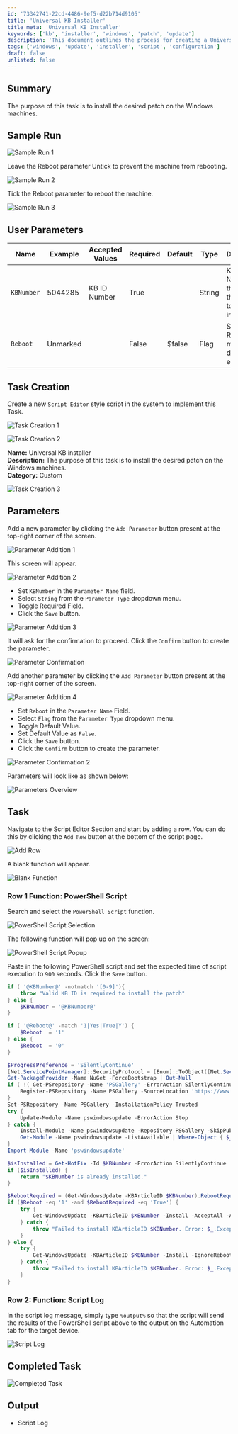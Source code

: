 ```yaml
---
id: '73342741-22cd-4486-9ef5-d22b714d9105'
title: 'Universal KB Installer'
title_meta: 'Universal KB Installer'
keywords: ['kb', 'installer', 'windows', 'patch', 'update']
description: 'This document outlines the process for creating a Universal KB Installer task to install patches on Windows machines, including parameter setup and PowerShell script implementation.'
tags: ['windows', 'update', 'installer', 'script', 'configuration']
draft: false
unlisted: false
---
```

## Summary

The purpose of this task is to install the desired patch on the Windows machines.

## Sample Run

![Sample Run 1](../../../static/img/Universal-KB-Installer/image_3.png)

Leave the Reboot parameter Untick to prevent the machine from rebooting.

![Sample Run 2](../../../static/img/Universal-KB-Installer/image_4.png)

Tick the Reboot parameter to reboot the machine.

![Sample Run 3](../../../static/img/Universal-KB-Installer/image_5.png)

## User Parameters

| Name      | Example   | Accepted Values | Required | Default | Type   | Description                                                  |
|-----------|-----------|-----------------|----------|---------|--------|--------------------------------------------------------------|
| `KBNumber`| 5044285   | KB ID Number    | True     |         | String | KB ID Number of the patch that needs to be installed.       |
| `Reboot`  | Unmarked  |                 | False    | $false  | Flag   | Select it to Reboot the machine during task execution.      |

## Task Creation

Create a new `Script Editor` style script in the system to implement this Task.

![Task Creation 1](../../../static/img/Universal-KB-Installer/image_6.png)

![Task Creation 2](../../../static/img/Universal-KB-Installer/image_7.png)

**Name:** Universal KB installer  
**Description:** The purpose of this task is to install the desired patch on the Windows machines.  
**Category:** Custom  

![Task Creation 3](../../../static/img/Universal-KB-Installer/image_8.png)

## Parameters

Add a new parameter by clicking the `Add Parameter` button present at the top-right corner of the screen.

![Parameter Addition 1](../../../static/img/Universal-KB-Installer/image_9.png)

This screen will appear.

![Parameter Addition 2](../../../static/img/Universal-KB-Installer/image_10.png)

- Set `KBNumber` in the `Parameter Name` field.
- Select `String` from the `Parameter Type` dropdown menu.
- Toggle Required Field.
- Click the `Save` button.

![Parameter Addition 3](../../../static/img/Universal-KB-Installer/image_11.png)

It will ask for the confirmation to proceed. Click the `Confirm` button to create the parameter.

![Parameter Confirmation](../../../static/img/Universal-KB-Installer/image_12.png)

Add another parameter by clicking the `Add Parameter` button present at the top-right corner of the screen.

![Parameter Addition 4](../../../static/img/Universal-KB-Installer/image_13.png)

- Set `Reboot` in the `Parameter Name` Field.
- Select `Flag` from the `Parameter Type` dropdown menu.
- Toggle Default Value.
- Set Default Value as `False`.
- Click the `Save` button.
- Click the `Confirm` button to create the parameter.

![Parameter Confirmation 2](../../../static/img/Universal-KB-Installer/image_14.png)

Parameters will look like as shown below:

![Parameters Overview](../../../static/img/Universal-KB-Installer/image_15.png)

## Task

Navigate to the Script Editor Section and start by adding a row. You can do this by clicking the `Add Row` button at the bottom of the script page.

![Add Row](../../../static/img/Universal-KB-Installer/image_16.png)

A blank function will appear.

![Blank Function](../../../static/img/Universal-KB-Installer/image_17.png)

### Row 1 Function: PowerShell Script

Search and select the `PowerShell Script` function.

![PowerShell Script Selection](../../../static/img/Universal-KB-Installer/image_18.png)

The following function will pop up on the screen:

![PowerShell Script Popup](../../../static/img/Universal-KB-Installer/image_19.png)

Paste in the following PowerShell script and set the expected time of script execution to `900` seconds. Click the `Save` button.

```powershell
if ( '@KBNumber@' -notmatch '[0-9]'){
    throw "Valid KB ID is required to install the patch"
} else {
    $KBNumber = '@KBNumber@'
}

if ( '@Reboot@' -match '1|Yes|True|Y') {
    $Reboot  = '1'
} else {
    $Reboot  = '0'
}

$ProgressPreference = 'SilentlyContinue'
[Net.ServicePointManager]::SecurityProtocol = [Enum]::ToObject([Net.SecurityProtocolType], 3072)
Get-PackageProvider -Name NuGet -ForceBootstrap | Out-Null
if ( !( Get-PSrepository -Name 'PSGallery' -ErrorAction SilentlyContinue ) ) {
    Register-PSRepository -Name PSGallery -SourceLocation 'https://www.powershellgallery.com/api/v2'
}
Set-PSRepository -Name PSGallery -InstallationPolicy Trusted
try {
    Update-Module -Name pswindowsupdate -ErrorAction Stop
} catch {
    Install-Module -Name pswindowsupdate -Repository PSGallery -SkipPublisherCheck -Force
    Get-Module -Name pswindowsupdate -ListAvailable | Where-Object { $_.Version -ne (Get-InstalledModule -Name pswindowsupdate).Version } | ForEach-Object { Uninstall-Module -Name pswindowsupdate -MaximumVersion $_.Version }
}
Import-Module -Name 'pswindowsupdate'

$isInstalled = Get-HotFix -Id $KBNumber -ErrorAction SilentlyContinue
if ($isInstalled) {
    return "$KBNumber is already installed."
}

$RebootRequired = (Get-WindowsUpdate -KBArticleID $KBNumber).RebootRequired
if ($Reboot -eq '1' -and $RebootRequired -eq 'True') {
    try {
        Get-WindowsUpdate -KBArticleID $KBNumber -Install -AcceptAll -AutoReboot
    } catch {
        throw "Failed to install KBArticleID $KBNumber. Error: $_.Exception.Message"
    }
} else {
    try {
        Get-WindowsUpdate -KBArticleID $KBNumber -Install -IgnoreReboot -AcceptAll
    } catch {
        throw "Failed to install KBArticleID $KBNumber. Error: $_.Exception.Message"
    }
}
```

### Row 2: Function: Script Log

In the script log message, simply type `%output%` so that the script will send the results of the PowerShell script above to the output on the Automation tab for the target device.

![Script Log](../../../static/img/Universal-KB-Installer/image_20.png)

## Completed Task

![Completed Task](../../../static/img/Universal-KB-Installer/image_21.png)

## Output

- Script Log












